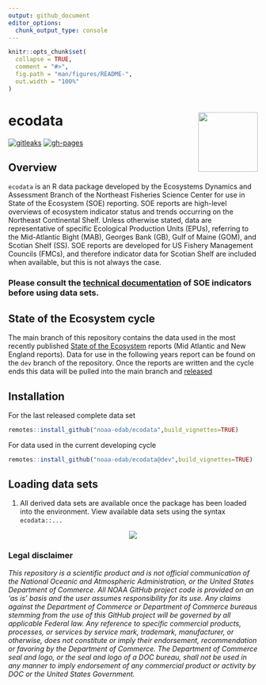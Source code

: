 ```yaml
---
output: github_document
editor_options: 
  chunk_output_type: console
---
```


<!-- README.md is generated from README.Rmd. Please edit that file -->

```r
knitr::opts_chunk$set(
  collapse = TRUE,
  comment = "#>",
  fig.path = "man/figures/README-",
  out.width = "100%"
)
```
# ecodata <img src="man/figures/ecodata_logo.png" align="right" width="120" /> 

<!-- badges: start -->
[![gitleaks](https://github.com/NOAA-EDAB/ecodata/actions/workflows/secretScan.yml/badge.svg)](https://github.com/NOAA-EDAB/ecodata/actions/workflows/secretScan.yml)
[![gh-pages](https://github.com/NOAA-EDAB/ecodata/actions/workflows/pkgdown.yml/badge.svg)](https://github.com/NOAA-EDAB/ecodata/actions/workflows/pkgdown.yml)
<!-- badges: end -->

## Overview

`ecodata` is an R data package developed by the Ecosystems Dynamics and Assessment Branch of the Northeast Fisheries Science Center
for use in State of the Ecosystem (SOE) reporting. SOE reports are high-level overviews of ecosystem indicator status and trends occurring
on the Northeast Continental Shelf. Unless otherwise stated, data are representative of specific Ecological Production Units (EPUs), referring to 
the Mid-Atlantic Bight (MAB), Georges Bank (GB), Gulf of Maine (GOM), and Scotian Shelf (SS). SOE reports are developed for US Fishery
Management Councils (FMCs), and therefore indicator data for Scotian Shelf are included when available, but this is not always the case. 

### Please consult the [technical documentation](https://noaa-edab.github.io/tech-doc/) of SOE indicators before using data sets.

## State of the Ecosystem cycle

The main branch of this repository contains the data used in the most recently published [State of the Ecosystem](https://www.fisheries.noaa.gov/new-england-mid-atlantic/ecosystems/state-ecosystem-reports-northeast-us-shelf) reports (Mid Atlantic and New England reports). Data for use in the following years report can be found on the `dev` branch of the repository. Once the reports are written and the cycle ends this data will be pulled into the main branch and [released](https://github.com/NOAA-EDAB/ecodata/releases)

## Installation

For the last released complete data set

```r
remotes::install_github("noaa-edab/ecodata",build_vignettes=TRUE)
```

For data used in the current developing cycle

```r
remotes::install_github("noaa-edab/ecodata@dev",build_vignettes=TRUE)
```


## Loading data sets

1.  All derived data sets are available once the package has been loaded into the environment. View available data sets using the syntax `ecodata::...`

<p align="center" width="645"> 
<img src="https://raw.githubusercontent.com/NOAA-EDAB/ecodata/master/ecodata1.gif">
</p>


### Legal disclaimer

*This repository is a scientific product and is not official communication of the National Oceanic and Atmospheric Administration, or the United States Department of Commerce. All NOAA GitHub project code is provided on an ‘as is’ basis and the user assumes responsibility for its use. Any claims against the Department of Commerce or Department of Commerce bureaus stemming from the use of this GitHub project will be governed by all applicable Federal law. Any reference to specific commercial products, processes, or services by service mark, trademark, manufacturer, or otherwise, does not constitute or imply their endorsement, recommendation or favoring by the Department of Commerce. The Department of Commerce seal and logo, or the seal and logo of a DOC bureau, shall not be used in any manner to imply endorsement of any commercial product or activity by DOC or the United States Government.*



